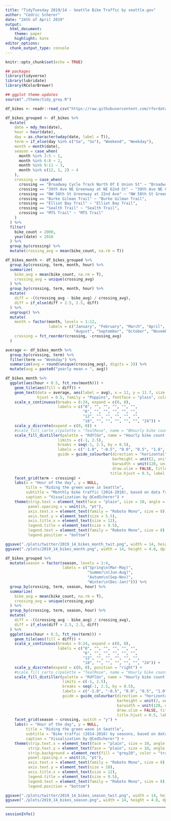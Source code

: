 ```yaml
---
title: "TidyTuesday 2019/14 - Seattle Bike Traffic by seattle.gov"
author: "Cedric Scherer"
date: "24th of April 2019"
output:
  html_document:
    theme: paper
    highlight: kate
editor_options: 
  chunk_output_type: console
---
```


```r
knitr::opts_chunk$set(echo = TRUE)
```

```r
## packages
library(tidyverse)
library(lubridate)
library(RColorBrewer)

## ggplot theme updates
source("./theme/tidy_grey.R")
```

```r
df_bikes <- readr::read_csv("https://raw.githubusercontent.com/rfordatascience/tidytuesday/master/data/2019/2019-04-02/bike_traffic.csv")
```

```r
df_bikes_grouped <- df_bikes %>%
  mutate(
    date = mdy_hms(date),
    hour = hour(date),
    day = as.character(wday(date, label = T)),
    term = if_else(day %in% c("Sa", "So"), "Weekend", "Weekday"),
    month = month(date),
    season = case_when(
      month %in% 3:5 ~ 1,
      month %in% 6:8 ~ 2,
      month %in% 9:11 ~ 3,
      month %in% c(12, 1, 2) ~ 4
    ),
    crossing = case_when(
      crossing == "Broadway Cycle Track North Of E Union St" ~ "Broadway Cycle Track",
      crossing == "39th Ave NE Greenway at NE 62nd St" ~ "39th Ave NE Greenway",
      crossing == "NW 58th St Greenway at 22nd Ave" ~ "NW 58th St Greenway",
      crossing == "Burke Gilman Trail" ~ "Burke Gilman Trail",
      crossing == "Elliot Bay Trail" ~ "Elliot Bay Trail",
      crossing == "Sealth Trail" ~ "Sealth Trail",
      crossing == "MTS Trail" ~ "MTS Trail"
    )
  ) %>% 
  filter(
    bike_count < 2000,
    year(date) < 2018
  ) %>% 
  group_by(crossing) %>% 
  mutate(crossing_avg = mean(bike_count, na.rm = T))
```

```r
df_bikes_month <- df_bikes_grouped %>% 
  group_by(crossing, term, month, hour) %>% 
  summarize(
    bike_avg = mean(bike_count, na.rm = T),
    crossing_avg = unique(crossing_avg)
  ) %>% 
  group_by(crossing, term, month, hour) %>% 
  mutate(
    diff = -((crossing_avg - bike_avg) / crossing_avg), 
    diff = if_else(diff > 2.5, 2.5, diff)
  ) %>% 
  ungroup() %>% 
  mutate(
    month = factor(month, levels = 1:12, 
                   labels = c("January", "February", "March", "April", "May", "June", "July", 
                              "August", "September", "October", "November", "December")),
    crossing = fct_reorder(crossing, -crossing_avg)
  )

average <- df_bikes_month %>% 
  group_by(crossing, term) %>% 
  filter(term == "Weekday") %>% 
  summarize(avg = round(unique(crossing_avg), digits = 2)) %>% 
  mutate(avg = paste0("yearly mean = ", avg))

df_bikes_month %>% 
  ggplot(aes(hour + 0.5, fct_rev(month))) +
    geom_tile(aes(fill = diff)) +
    geom_text(data = average, aes(label = avg), x = 12, y = 11.7, size = 2.2, 
              hjust = 0.5, family = "Poppins", fontface = "plain", color = "grey20") +
    scale_x_continuous(breaks = 0:24, expand = c(0, 0),
                       labels = c("0", "", "", "", "", "", 
                                  "6", "", "", "", "", "",
                                  "12", "", "", "", "", "",
                                  "18", "", "", "", "", "", "24")) +
    scale_y_discrete(expand = c(0, 0)) +
    #scale_fill_carto_c(palette = "TealRose", name = "BHourly bike count relative to yearly mean per crossing", 
    scale_fill_distiller(palette = "RdYlGn", name = "Hourly bike count relative to yearly mean per crossing",
                       limits = c(-1, 2.5),
                       breaks = seq(-1, 2.5, by = 0.5), 
                       labels = c("-1.0", "-0.5", "0.0", "0.5", "1.0", "1.5", "2.0", "\u22652.5"),
                       guide = guide_colourbar(direction = "horizontal",
                                               barheight = unit(2, units = "mm"), 
                                               barwidth = unit(120, units = "mm"),
                                               draw.ulim = FALSE, title.position = 'top',
                                              title.hjust = 0.5, label.hjust = 0.5)) +
    facet_grid(term ~ crossing) +
    labs(x = "Hour of the day", y = NULL,
         title = "Riding the green wave in Seattle",
         subtitle = "Monthly bike traffic (2014-2018), based on data from seattle.gov\n",
         caption = "Visualization by @CedScherer") +
    theme(strip.text = element_text(face = "plain", size = 10, angle = 0),
          panel.spacing.x = unit(10, "pt"), 
          axis.text.x = element_text(family = "Roboto Mono", size = 8),
          axis.text.y = element_text(size = 5.5),
          axis.title.x = element_text(size = 12),
          legend.title = element_text(size = 9.5),
          legend.text = element_text(family = "Roboto Mono", size = 8),
          legend.position = "bottom")

ggsave("./plots/twitter/2019_14_bikes_month_twit.png", width = 14, height = 4.8, dpi = 250)
ggsave("./plots/2019_14_bikes_month.png", width = 14, height = 4.8, dpi = 750)
```

```r
df_bikes_grouped %>% 
  mutate(season = factor(season, levels = 1:4, 
                         labels = c("Spring\n(Mar-May)", 
                                    "Summer\n(Jun-Aug)", 
                                    "Autumn\n(Sep-Nov)", 
                                    "Winter\n(Dec-Jan)"))) %>% 
  group_by(crossing, term, season, hour) %>% 
  summarize(
    bike_avg = mean(bike_count, na.rm = T),
    crossing_avg = unique(crossing_avg)
  ) %>% 
  group_by(crossing, term, season, hour) %>% 
  mutate(
    diff = -((crossing_avg - bike_avg) / crossing_avg), 
    diff = if_else(diff > 2.5, 2.5, diff)
  ) %>% 
  ggplot(aes(hour + 0.5, fct_rev(term))) +
    geom_tile(aes(fill = diff)) +
    scale_x_continuous(breaks = 0:24, expand = c(0, 0),
                       labels = c("0", "", "", "", "", "", 
                                  "6", "", "", "", "", "",
                                  "12", "", "", "", "", "",
                                  "18", "", "", "", "", "", "24")) +
    scale_y_discrete(expand = c(0, 0), position = "right") +
    #scale_fill_carto_c(palette = "TealRose", name = "Hourly bike count relative to yearly mean per crossing", 
    scale_fill_distiller(palette = "RdYlGn", name = "Hourly bike count relative to yearly mean per crossing",
                         limits = c(-1, 2.5),
                         breaks = seq(-1, 2.5, by = 0.5), 
                         labels = c("-1.0", "-0.5", "0.0", "0.5", "1.0", "1.5", "2.0", "\u22652.5"),
                         guide = guide_colourbar(direction = "horizontal",
                                                 barheight = unit(2, units = "mm"), 
                                                 barwidth = unit(120, units = "mm"),
                                                 draw.ulim = FALSE, title.position = 'top',
                                                 title.hjust = 0.5, label.hjust = 0.5)) +
    facet_grid(season ~ crossing, switch = "y") +
    labs(x = "Hour of the day", y = NULL,
         title = "Riding the green wave in Seattle",
         subtitle = "Bike traffic (2014-2018) by seasons, based on data from seattle.gov\n",
         caption = "Visualization by @CedScherer") +
    theme(strip.text.x = element_text(face = "plain", size = 10, angle = 0),
          strip.text.y = element_text(face = "plain", size = 10, angle = 180),
          strip.background = element_rect(fill = "grey20", color = "transparent"),
          panel.spacing.x = unit(10, "pt"), 
          axis.text.x = element_text(family = "Roboto Mono", size = 8),
          axis.text.y = element_text(size = 10),
          axis.title.x = element_text(size = 12),
          legend.title = element_text(size = 9.5),
          legend.text = element_text(family = "Roboto Mono", size = 8),
          legend.position = "bottom")

ggsave("./plots/twitter/2019_14_bikes_season_twit.png", width = 14, height = 4.8, dpi = 250)
ggsave("./plots/2019_14_bikes_season.png", width = 14, height = 4.8, dpi = 750)
```

***

```r
sessionInfo()
```
